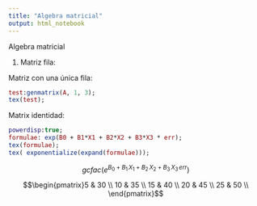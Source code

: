 ```yaml
---
title: "Algebra matricial"
output: html_notebook
---
```


Algebra matricial

1.  Matriz fila:

Matriz con una única fila:

```maxima
test:genmatrix(A, 1, 3);
tex(test);
```

Matrix identidad:
```maxima
powerdisp:true;
formulae: exp(B0 + B1*X1 + B2*X2 + B3*X3 * err);
tex(formulae);
tex( exponentialize(expand(formulae)));
```

$$\textit{gcfac}\left(e^{B_{0}+B_{1}\,X_{1}+B_{2}\,X_{2}+B_{3}\,X_{3}
 \,\textit{err}}\right)$$
 
$$\begin{pmatrix}5 & 30 \\ 10 & 35 \\ 15 & 40 \\ 20 & 45 \\ 25 & 50
  \\ \end{pmatrix}$$